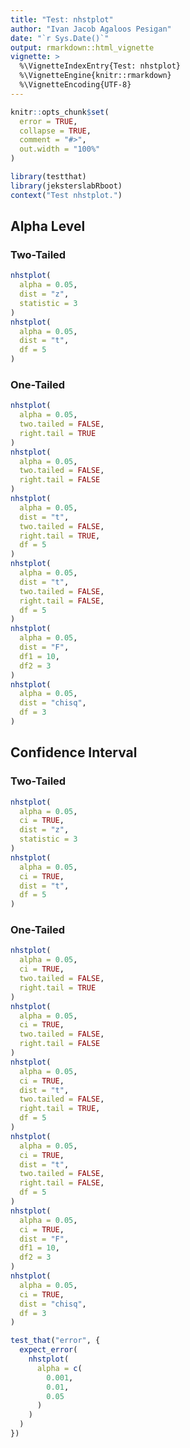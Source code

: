 ```yaml
---
title: "Test: nhstplot"
author: "Ivan Jacob Agaloos Pesigan"
date: "`r Sys.Date()`"
output: rmarkdown::html_vignette
vignette: >
  %\VignetteIndexEntry{Test: nhstplot}
  %\VignetteEngine{knitr::rmarkdown}
  %\VignetteEncoding{UTF-8}
---
```



```r
knitr::opts_chunk$set(
  error = TRUE,
  collapse = TRUE,
  comment = "#>",
  out.width = "100%"
)
```



```r
library(testthat)
library(jeksterslabRboot)
context("Test nhstplot.")
```


## Alpha Level

### Two-Tailed


```r
nhstplot(
  alpha = 0.05,
  dist = "z",
  statistic = 3
)
nhstplot(
  alpha = 0.05,
  dist = "t",
  df = 5
)
```


### One-Tailed


```r
nhstplot(
  alpha = 0.05,
  two.tailed = FALSE,
  right.tail = TRUE
)
nhstplot(
  alpha = 0.05,
  two.tailed = FALSE,
  right.tail = FALSE
)
nhstplot(
  alpha = 0.05,
  dist = "t",
  two.tailed = FALSE,
  right.tail = TRUE,
  df = 5
)
nhstplot(
  alpha = 0.05,
  dist = "t",
  two.tailed = FALSE,
  right.tail = FALSE,
  df = 5
)
nhstplot(
  alpha = 0.05,
  dist = "F",
  df1 = 10,
  df2 = 3
)
nhstplot(
  alpha = 0.05,
  dist = "chisq",
  df = 3
)
```


## Confidence Interval

### Two-Tailed


```r
nhstplot(
  alpha = 0.05,
  ci = TRUE,
  dist = "z",
  statistic = 3
)
nhstplot(
  alpha = 0.05,
  ci = TRUE,
  dist = "t",
  df = 5
)
```


### One-Tailed


```r
nhstplot(
  alpha = 0.05,
  ci = TRUE,
  two.tailed = FALSE,
  right.tail = TRUE
)
nhstplot(
  alpha = 0.05,
  ci = TRUE,
  two.tailed = FALSE,
  right.tail = FALSE
)
nhstplot(
  alpha = 0.05,
  ci = TRUE,
  dist = "t",
  two.tailed = FALSE,
  right.tail = TRUE,
  df = 5
)
nhstplot(
  alpha = 0.05,
  ci = TRUE,
  dist = "t",
  two.tailed = FALSE,
  right.tail = FALSE,
  df = 5
)
nhstplot(
  alpha = 0.05,
  ci = TRUE,
  dist = "F",
  df1 = 10,
  df2 = 3
)
nhstplot(
  alpha = 0.05,
  ci = TRUE,
  dist = "chisq",
  df = 3
)

```
```r
test_that("error", {
  expect_error(
    nhstplot(
      alpha = c(
        0.001,
        0.01,
        0.05
      )
    )
  )
})
```

